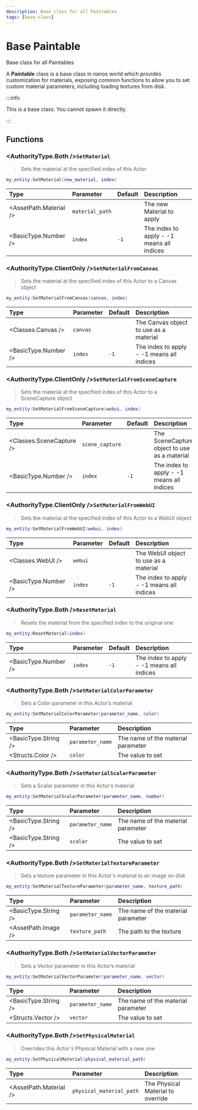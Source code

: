 ```yaml
---
description: Base class for all Paintables
tags: [base-class]
---
```


# Base Paintable

Base class for all Paintables


A **Paintable** class is a base class in nanos world which provides customization for materials, exposing common functions to allow you to set custom material parameters, including loading textures from disk.

:::info

This is a base class. You cannot spawn it directly.

:::


## Functions


<BasePaintableFunctions hidden_reference={true} />


### <AuthorityType.Both />`SetMaterial`

> Sets the material at the specified index of this Actor

```lua
my_entity:SetMaterial(new_material, index)
```

| Type | Parameter | Default | Description |
| :--- | :--- | :--- | :--- |
| <AssetPath.Material /> | `material_path` |  | The new Material to apply |
| <BasicType.Number /> | `index` | `-1` | The index to apply - -1 means all indices |


### <AuthorityType.ClientOnly />`SetMaterialFromCanvas`

> Sets the material at the specified index of this Actor to a Canvas object

```lua
my_entity:SetMaterialFromCanvas(canvas, index)
```

| Type | Parameter | Default | Description |
| :--- | :--- | :--- | :--- |
| <Classes.Canvas /> | `canvas` | | The Canvas object to use as a material |
| <BasicType.Number /> | `index` | `-1` | The index to apply - -1 means all indices |


### <AuthorityType.ClientOnly />`SetMaterialFromSceneCapture`

> Sets the material at the specified index of this Actor to a SceneCapture object

```lua
my_entity:SetMaterialFromSceneCapture(webui, index)
```

| Type | Parameter | Default | Description |
| :--- | :--- | :--- | :--- |
| <Classes.SceneCapture /> | `scene_capture` | | The SceneCapture object to use as a material |
| <BasicType.Number /> | `index` | `-1` | The index to apply - -1 means all indices |


### <AuthorityType.ClientOnly />`SetMaterialFromWebUI`

> Sets the material at the specified index of this Actor to a WebUI object

```lua
my_entity:SetMaterialFromWebUI(webui, index)
```

| Type | Parameter | Default | Description |
| :--- | :--- | :--- | :--- |
| <Classes.WebUI /> | `webui` | | The WebUI object to use as a material |
| <BasicType.Number /> | `index` | `-1` | The index to apply - -1 means all indices |


### <AuthorityType.Both />`ResetMaterial`

> Resets the material from the specified index to the original one

```lua
my_entity:ResetMaterial(index)
```

| Type | Parameter | Default | Description |
| :--- | :--- | :--- | :--- |
| <BasicType.Number /> | `index` | `-1` | The index to apply - -1 means all indices |


### <AuthorityType.Both />`SetMaterialColorParameter`

> Sets a Color parameter in this Actor’s material

```lua
my_entity:SetMaterialColorParameter(parameter_name, color)
```

| Type | Parameter | Description |
| :--- | :--- | :--- |
| <BasicType.String /> | `parameter_name` | The name of the material parameter |
| <Structs.Color /> | `color` | The value to set |


### <AuthorityType.Both />`SetMaterialScalarParameter`

> Sets a Scalar parameter in this Actor’s material

```lua
my_entity:SetMaterialScalarParameter(parameter_name, number)
```

| Type | Parameter | Description |
| :--- | :--- | :--- |
| <BasicType.String /> | `parameter_name` | The name of the material parameter |
| <BasicType.String /> | `scalar` | The value to set |


### <AuthorityType.Both />`SetMaterialTextureParameter`

> Sets a texture parameter in this Actor's material to an image on disk

```lua
my_entity:SetMaterialTextureParameter(parameter_name, texture_path)
```

| Type | Parameter | Description |
| :--- | :--- | :--- |
| <BasicType.String /> | `parameter_name` | The name of the material parameter |
| <AssetPath.Image /> | `texture_path` | The path to the texture |


### <AuthorityType.Both />`SetMaterialVectorParameter`

> Sets a Vector parameter in this Actor’s material

```lua
my_entity:SetMaterialVectorParameter(parameter_name, vector)
```

| Type | Parameter | Description |
| :--- | :--- | :--- |
| <BasicType.String /> | `parameter_name` | The name of the material parameter |
| <Structs.Vector /> | `vector` | The value to set |


### <AuthorityType.Both />`SetPhysicalMaterial`

> Overrides this Actor's Physical Material with a new one

```lua
my_entity:SetPhysicalMaterial(physical_material_path)
```

| Type | Parameter | Description |
| :--- | :--- | :--- |
| <AssetPath.Material /> | `physical_material_path` | The Physical Material to override |
